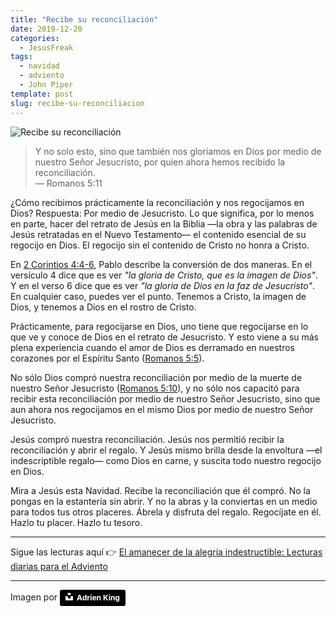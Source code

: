 ```yaml
---
title: "Recibe su reconciliación"
date: 2019-12-20
categories:
  - JesusFreak
tags:
  - navidad
  - adviento
  - John Piper
template: post
slug: recibe-su-reconciliacion
---
```


![Recibe su reconciliación](https://i.imgur.com/AVfyuLI.jpg)

> Y no solo esto, sino que también nos gloriamos en Dios por medio de nuestro Señor Jesucristo, por quien ahora hemos recibido la reconciliación. <br />— Romanos 5:11

¿Cómo recibimos prácticamente la reconciliación y nos regocijamos en Dios? Respuesta: Por medio de Jesucristo. Lo que significa, por lo menos en parte, hacer del retrato de Jesús en la Biblia —la obra y las palabras de Jesús retratadas en el Nuevo Testamento— el contenido esencial de su regocijo en Dios. El regocijo sin el contenido de Cristo no honra a Cristo.

En [2 Corintios 4:4-6](https://www.biblegateway.com/passage/?search=2+Corintios+4%3A4-6&version=LBLA), Pablo describe la conversión de dos maneras. En el versículo 4 dice que es ver _"la gloria de Cristo, que es la imagen de Dios"_. Y en el verso 6 dice que es ver _"la gloria de Dios en la faz de Jesucristo"_. En cualquier caso, puedes ver el punto. Tenemos a Cristo, la imagen de Dios, y tenemos a Dios en el rostro de Cristo.

Prácticamente, para regocijarse en Dios, uno tiene que regocijarse en lo que ve y conoce de Dios en el retrato de Jesucristo. Y esto viene a su más plena experiencia cuando el amor de Dios es derramado en nuestros corazones por el Espíritu Santo ([Romanos 5:5](https://www.biblegateway.com/passage/?search=Romanos+5%3A5&version=LBLA)).

No sólo Dios compró nuestra reconciliación por medio de la muerte de nuestro Señor Jesucristo ([Romanos 5:10](https://www.biblegateway.com/passage/?search=Romanos+5%3A10&version=LBLA)), y no sólo nos capacitó para recibir esta reconciliación por medio de nuestro Señor Jesucristo, sino que aun ahora nos regocijamos en el mismo Dios por medio de nuestro Señor Jesucristo.

Jesús compró nuestra reconciliación. Jesús nos permitió recibir la reconciliación y abrir el regalo. Y Jesús mismo brilla desde la envoltura —el indescriptible regalo— como Dios en carne, y suscita todo nuestro regocijo en Dios.

Mira a Jesús esta Navidad. Recibe la reconciliación que él compró. No la pongas en la estantería sin abrir. Y no la abras y la conviertas en un medio para todos tus otros placeres. Ábrela y disfruta del regalo. Regocíjate en él. Hazlo tu placer. Hazlo tu tesoro.

---

Sigue las lecturas aquí 👉 [El amanecer de la alegría indestructible: Lecturas diarias para el Adviento](/blog/el-amanecer-de-una-alegria-indestructible)

---

Imagen por <a style="background-color:black;color:white;text-decoration:none;padding:4px 6px;font-family:-apple-system, BlinkMacSystemFont, &quot;San Francisco&quot;, &quot;Helvetica Neue&quot;, Helvetica, Ubuntu, Roboto, Noto, &quot;Segoe UI&quot;, Arial, sans-serif;font-size:12px;font-weight:bold;line-height:1.2;display:inline-block;border-radius:3px" href="https://unsplash.com/@adriensking?utm_medium=referral&amp;utm_campaign=photographer-credit&amp;utm_content=creditBadge" target="_blank" rel="noopener noreferrer" title="Download free do whatever you want high-resolution photos from Adrien King"><span style="display:inline-block;padding:2px 3px"><svg xmlns="http://www.w3.org/2000/svg" style="height:12px;width:auto;position:relative;vertical-align:middle;top:-2px;fill:white" viewBox="0 0 32 32"><title>unsplash-logo</title><path d="M10 9V0h12v9H10zm12 5h10v18H0V14h10v9h12v-9z"></path></svg></span><span style="display:inline-block;padding:2px 3px">Adrien King</span></a>
